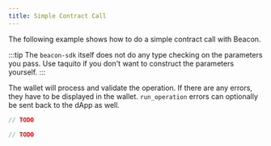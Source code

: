 ```yaml
---
title: Simple Contract Call
---
```




The following example shows how to do a simple contract call with Beacon.

:::tip
The `beacon-sdk` itself does not do any type checking on the parameters you pass. Use taquito if you don't want to construct the parameters yourself.
:::

The wallet will process and validate the operation. If there are any errors, they have to be displayed in the wallet. `run_operation` errors can optionally be sent back to the dApp as well.



<!-- embedme simple-contract-call.beacon.ts -->

```ts
// TODO
```

<!-- embedme simple-contract-call.taquito.ts -->

```ts
// TODO
```


